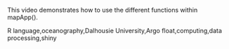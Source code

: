 This video demonstrates how to use the different functions within mapApp().

R language,oceanography,Dalhousie University,Argo float,computing,data processing,shiny


